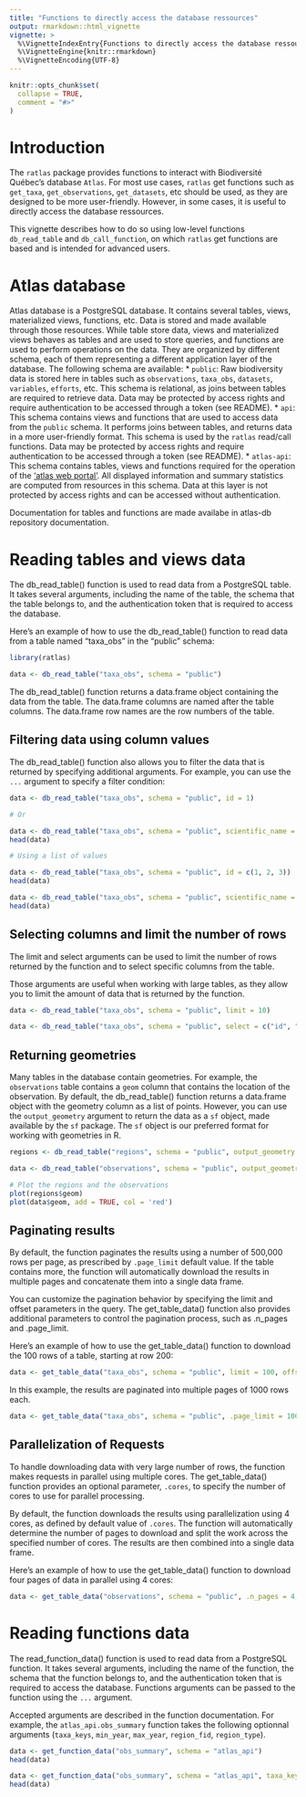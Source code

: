 ```yaml
---
title: "Functions to directly access the database ressources"
output: rmarkdown::html_vignette
vignette: >
  %\VignetteIndexEntry{Functions to directly access the database ressources}
  %\VignetteEngine{knitr::rmarkdown}
  %\VignetteEncoding{UTF-8}
---
```


```r
knitr::opts_chunk$set(
  collapse = TRUE,
  comment = "#>"
)
```


# Introduction

The `ratlas` package provides functions to interact with Biodiversité Québec's database `Atlas`. For most use cases, `ratlas` get functions such as `get_taxa`, `get_observations`, `get_datasets`, etc should be used, as they are designed to be more user-friendly. However, in some cases, it is useful to directly access the database ressources.

This vignette describes how to do so using low-level functions `db_read_table` and `db_call_function`, on which `ratlas` get functions are based and is intended for advanced users.

# Atlas database

Atlas database is a PostgreSQL database. It contains several tables, views, materialized views, functions, etc. Data is stored and made available through those resources. While table store data, views and materialized views behaves as tables and are used to store queries, and functions are used to perform operations on the data. They are organized by different schema, each of them representing a different application layer of the database. The following schema are available:
* `public`: Raw biodiversity data is stored here in tables such as `observations`, `taxa_obs`, `datasets`, `variables`, `efforts`, etc. This schema is relational, as joins between tables are required to retrieve data. Data may be protected by access rights and require authentication to be accessed through a token (see README).
* `api`: This schema contains views and functions that are used to access data from the `public` schema. It performs joins between tables, and returns data in a more user-friendly format. This schema is used by the `ratlas` read/call functions. Data may be protected by access rights and require authentication to be accessed through a token (see README).
* `atlas-api`: This schema contains tables, views and functions required for the operation of the ['atlas web portal'](https://biodiversite-quebec.ca/en/atlas). All displayed information and summary statistics are computed from resources in this schema. Data at this layer is not protected by access rights and can be accessed without authentication.

Documentation for tables and functions are made availabe in atlas-db repository documentation.

# Reading tables and views data

The db_read_table() function is used to read data from a PostgreSQL table. It takes several arguments, including the name of the table, the schema that the table belongs to, and the authentication token that is required to access the database.

Here's an example of how to use the db_read_table() function to read data from a table named "taxa_obs" in the "public" schema:

```r
library(ratlas)

data <- db_read_table("taxa_obs", schema = "public")
```

The db_read_table() function returns a data.frame object containing the data from the table. The data.frame columns are named after the table columns. The data.frame row names are the row numbers of the table.

## Filtering data using column values

The db_read_table() function also allows you to filter the data that is returned by specifying additional arguments. For example, you can use the `...` argument to specify a filter condition:

```r
data <- db_read_table("taxa_obs", schema = "public", id = 1)

# Or

data <- db_read_table("taxa_obs", schema = "public", scientific_name = 'Acer saccharum')
head(data)

# Using a list of values

data <- db_read_table("taxa_obs", schema = "public", id = c(1, 2, 3))
head(data)

data <- db_read_table("taxa_obs", schema = "public", scientific_name = c('Acer saccharum', 'Acer rubrum'))
head(data)
```

## Selecting columns and limit the number of rows

The limit and select arguments can be used to limit the number of rows returned by the function and to select specific columns from the table.

Those arguments are useful when working with large tables, as they allow you to limit the amount of data that is returned by the function.

```r
data <- db_read_table("taxa_obs", schema = "public", limit = 10)

data <- db_read_table("taxa_obs", schema = "public", select = c("id", "scientific_name"), limit = 10)
```

## Returning geometries

Many tables in the database contain geometries. For example, the `observations` table contains a `geom` column that contains the location of the observation. By default, the db_read_table() function returns a data.frame object with the geometry column as a list of points. However, you can use the `output_geometry` argument to return the data as a `sf` object, made available by the `sf` package. The `sf` object is our preferred format for working with geometries in R.

```r
regions <- db_read_table("regions", schema = "public", output_geometry = TRUE, type = 'admin', scale = '2') # Administrative regions of Quebec

data <- db_read_table("observations", schema = "public", output_geometry = TRUE, within_quebec = TRUE, limit = 50)

# Plot the regions and the observations
plot(regions$geom)
plot(data$geom, add = TRUE, col = 'red')
```

## Paginating results

By default, the function paginates the results using a number of 500,000 rows per page, as prescribed by `.page_limit` default value. If the table contains more, the function will automatically download the results in multiple pages and concatenate them into a single data frame.

You can customize the pagination behavior by specifying the limit and offset parameters in the query. The get_table_data() function also provides additional parameters to control the pagination process, such as .n_pages and .page_limit.

Here's an example of how to use the get_table_data() function to download the 100 rows of a table, starting at row 200:

```r
data <- get_table_data("taxa_obs", schema = "public", limit = 100, offset = 200)
```

In this example, the results are paginated into multiple pages of 1000 rows each.

```r
data <- get_table_data("taxa_obs", schema = "public", .page_limit = 1000)
```


## Parallelization of Requests

To handle downloading data with very large number of rows, the function makes requests in parallel using multiple cores. The get_table_data() function provides an optional parameter, `.cores`, to specify the number of cores to use for parallel processing.

By default, the function downloads the results using parallelization using 4 cores, as defined by default value of `.cores`. The function will automatically determine the number of pages to download and split the work across the specified number of cores. The results are then combined into a single data frame.

Here's an example of how to use the get_table_data() function to download four pages of data in parallel using 4 cores:

```r
data <- get_table_data("observations", schema = "public", .n_pages = 4, .cores = 4, .page_limit = 1000)
```

# Reading functions data

The read_function_data() function is used to read data from a PostgreSQL function. It takes several arguments, including the name of the function, the schema that the function belongs to, and the authentication token that is required to access the database. Functions arguments can be passed to the function using the `...` argument.

Accepted arguments are described in the function documentation. For example, the `atlas_api.obs_summary` function takes the following optionnal arguments (`taxa_keys`, `min_year`, `max_year`, `region_fid`, `region_type`).

```r
data <- get_function_data("obs_summary", schema = "atlas_api")
head(data)

data <- get_function_data("obs_summary", schema = "atlas_api", taxa_keys = c(1, 2, 3), min_year = 2010, max_year = 2015, region_fid = 1, region_type = 'admin')
head(data)
```
